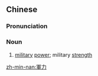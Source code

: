 {{also|军力}}
==Chinese==
{{zh-forms|s=军力}}

===Pronunciation===
{{zh-pron
|m=jūnlì
|c=gwan1 lik6
|h=pfs=kiûn-li̍t
|mn=kun-le̍k
|cat=n
}}

===Noun===
{{zh-noun}}

# [[military]] [[power]]; military [[strength]]

[[zh-min-nan:軍力]]